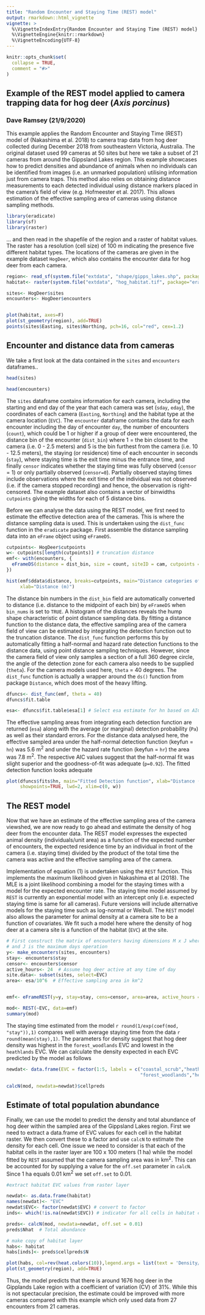 ```yaml
---
title: "Random Encounter and Staying Time (REST) model"
output: rmarkdown::html_vignette
vignette: >
  %\VignetteIndexEntry{Random Encounter and Staying Time (REST) model}
  %\VignetteEngine{knitr::rmarkdown}
  %\VignetteEncoding{UTF-8}
---
```


```r
knitr::opts_chunk$set(
  collapse = TRUE,
  comment = "#>"
)
```
## Example of the REST model applied to camera trapping data for hog deer (*Axis porcinus*)
### Dave Ramsey (21/9/2020)

This example applies the Random Encounter and Staying Time (REST) model of (Nakashima et al. 2018) to camera trap data from hog deer collected during December 2018 from southeastern Victoria, Australia.  The original dataset used 99 cameras at 50 sites but here we take a subset of 21 cameras from around the Gippsland Lakes region.  This example showcases how to predict densities and abundance of animals  when no individuals can be identified from images (i.e. an unmarked population) utilising information just from camera traps. This method also relies on obtaining distance measurements to each detected individual using distance markers placed in the camera's field of view (e.g. Hofmeester et al. 2017). This allows estimation of the effective sampling area of cameras using distance sampling methods. 

```r
library(eradicate)
library(sf)
library(raster)

```

... and then read in the shapefile of the region and a raster of habitat values. The raster has a resolution (cell size) of 100 m indicating the presence five different habitat types. The locations of the cameras are given in the example dataset `HogDeer`, which also contains the encounter data for hog deer from each camera.

```r
region<- read_sf(system.file("extdata", "shape/gipps_lakes.shp", package="eradicate"))
habitat<- raster(system.file("extdata", "hog_habitat.tif", package="eradicate"))

sites<- HogDeer$sites
encounters<- HogDeer$encounters


plot(habitat, axes=F)
plot(st_geometry(region), add=TRUE)
points(sites$Easting, sites$Northing, pch=16, col="red", cex=1.2)

```

## Encounter and distance data from cameras

We take a first look at the data contained in the `sites` and `encounters` dataframes..

```r

head(sites)

head(encounters)

```

The `sites` dataframe contains information for each camera, including the starting and end day of the year that each camera was set (`sday`, `eday`), the coordinates of each camera (`Easting`, `Northing`) and the habitat type at the camera location (`EVC`).  The `encounter` dataframe contains the data for each encounter including the day of encounter `day`, the number of encounters (`count`), which could be 1 or higher if a group of deer were encountered, the distance bin of the encounter (`dist_bin`) where 1 = the bin closest to the camera (i.e. 0 - 2.5 meters) and 5 is the bin furthest from the camera (i.e. 10 - 12.5 meters), the staying (or residence) time of each encounter in seconds (`stay`), where staying time is the exit time minus the entrance time, and finally `censor` indicates whether the staying time was fully observed (`censor` = 1) or only partially observed (`censor=0`). Partially observed staying times include observations where the exit time of the individual was not observed (i.e. if the camera stopped recording) and hence, the observation is right-censored.  The example dataset also contains a vector of binwidths `cutpoints` giving the widths for each of 5 distance bins.

Before we can analyse the data using the REST model, we first need to estimate the effective detection area of the cameras.  This is where the distance sampling data is used. This is undertaken using the `dist_func` function in the `eradicate` package. First assemble the distance sampling data into an `eFrame` object using `eFrameDS`.

```r
cutpoints<- HogDeer$cutpoints
w<- cutpoints[length(cutpoints)] # truncation distance
emf<- with(encounters, {
  eFrameDS(distance = dist_bin, size = count, siteID = cam, cutpoints = cutpoints, w=w, bin_nums=TRUE)
})

hist(emf$ddata$distance, breaks=cutpoints, main="Distance categories of hog deer encounters",
     xlab="Distance (m)")

```

The distance bin numbers in the `dist_bin` field are automatically converted to distance (i.e. distance to the midpoint of each bin) by `eFrameDS` when `bin_nums` is set to `TRUE`.  A histogram of the distances reveals the hump shape characteristic of point distance sampling data.  By fitting a distance function to the distance data, the effective sampling area of the camera field of view can be estimated by integrating the detection function out to the truncation distance. The `dist_func` function performs this by automatically fitting a half-normal and hazard rate detection functions to the distance data, using point distance sampling techniques.  However, since the camera field of view only samples a section of a full 360 degree circle, the angle of the detection zone for each camera also needs to be supplied (`theta`).  For the camera models used here, `theta` = 40 degrees. The `dist_func` function is actually a wrapper around the `ds()` function from package `Distance`, which does most of the heavy lifting.

```r
dfuncs<- dist_func(emf, theta = 40)
dfuncs$fit.table

esa<- dfuncs$fit.table$esa[1] # Select esa estimate for hn based on AIC
```


The effective sampling areas from integrating each detection function are returned (`esa`) along with the average (or marginal) detection probability (`Pa`) as well as their standard errors. For the distance data analysed here, the effective sampled area under the half-normal detection function (keyfun = `hn`) was 5.6 m^2^ and under the hazard rate function (keyfun = `hr`) the area was 7.8 m^2^.  The respective AIC values suggest that the half-normal fit was slight superior and the goodness-of-fit was adequate (`p=0.92`).  The fitted detection function looks adequate

```r
plot(dfuncs$fits$hn, main="Fitted Detection function", xlab="Distance (m)",
     showpoints=TRUE, lwd=2, xlim=c(0, w))

```

## The REST model

Now that we have an estimate of the effective sampling area of the camera viewshed, we are now ready to go ahead and estimate the density of hog deer from the encounter data.  The REST model expresses the expected animal density (individuals/unit area) as a function of the expected number of encounters, the expected residence time by an individual in front of the camera (i.e. staying time) divided by the product of the total time the camera was active and the effective sampling area of the camera.

\begin{equation}
\tag{1}
E(\hat{D}) = \frac{E(Y) \cdot E(S)}{T * esa}
\end{equation}


Implementation of equation (1) is undertaken using the `REST` function.  This implements the maximum likelihood given in Nakashima et al (2018).  The MLE is a joint likelihood combining a model for the staying times with a model for the expected encounter rate.  The staying time model assumed by `REST` is currently an exponential model with an intercept only (i.e. expected staying time is same for all cameras).    Future versions will include alternative models for the staying time such as log-normal or Weibull.  The `REST` model also allows the parameter for animal density at a camera site to be a function of covariates.  We fit such a model here where the density of hog deer at a camera site is a function of the habitat (`EVC`) at the site.

```r
# First construct the matrix of encounters having dimensions M x J where M is the number of sites
# and J is the maximum days operation 
y<- make_encounters(sites, encounters)
stay<- encounters$stay
censor<- encounters$censor
active_hours<- 24  # Assume hog deer active at any time of day
site.data<- subset(sites, select=EVC)
area<- esa/10^6  # Effective sampling area in km^2


emf<- eFrameREST(y=y, stay=stay, cens=censor, area=area, active_hours = 24, siteCovs = site.data)

mod<- REST(~EVC, data=emf)
summary(mod)
```

The staying time estimated from the model `r round(1/exp(coef(mod, "stay")),1)` compares well with average staying time from the data `r round(mean(stay),1)`.  The parameters for density suggest that hog deer density was highest in the `forest_woodlands` EVC and lowest in the `heathlands` EVC.  We can calculate the density expected in each EVC predicted by the model as follows

```r
newdat<- data.frame(EVC = factor(1:5, labels = c("coastal_scrub","heathlands",
                                                 "forest_woodlands","herb_woodlands","wetlands")))

calcN(mod, newdata=newdat)$cellpreds

```

## Estimate of total population abundance

Finally, we can use the model to predict the density and total abundance of hog deer within the sampled area of the Gippsland Lakes region.  First we need to extract a data.frame of EVC values for each cell in the habitat raster.  We then convert these to a factor and use `calcN` to estimate the density for each cell.  One issue we need to consider is that each of the habitat cells in the raster layer are 100 x 100 meters (1 ha) while the model fitted by `REST` assumed that the camera sampling area was in km^2^. This can be accounted for by supplying a value for the `off.set` parameter in `calcN`.  Since 1 ha equals 0.01 km^2^ we set `off.set` to 0.01.

```r
#extract habitat EVC values from raster layer

newdat<- as.data.frame(habitat)
names(newdat)<- "EVC"
newdat$EVC<- factor(newdat$EVC) # convert to factor
inds<- which(!is.na(newdat$EVC)) # indicator for all cells in habitat containg EVC values

preds<- calcN(mod, newdata=newdat, off.set = 0.01)
preds$Nhat  # Total abundance

# make copy of habitat layer
habs<- habitat
habs[inds]<- preds$cellpreds$N

plot(habs, col=rev(heat.colors(10)),legend.args = list(text = 'Density/ha',cex=0.8))
plot(st_geometry(region), add=TRUE)
```

Thus, the model predicts that there is around 1676 hog deer in the Gipplands Lake region with a coefficient of variation (CV) of 31%.  While this is not spectacular precision, the estimate could be improved with more cameras compared with this example which only used data from 27 encounters from 21 cameras.


